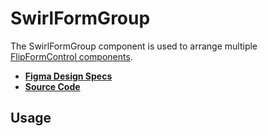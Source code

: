 
<Meta title="Components/SwirlFormGroup" />

# SwirlFormGroup

The SwirlFormGroup component is used to arrange multiple
[FlipFormControl components](?path=/docs/components-flipformcontrol--swirl-form-control).

- **[Figma Design Specs](https://www.figma.com/file/iRHiAFsHxnzux8gQ9EjlZe/Swirl-Components?node-id=2%3A30)**
- **[Source Code](https://github.com/flip-corp/swirl/tree/main/packages/swirl-components/src/components/swirl-form-group)**

## Usage

<Canvas withSource="open">
  <Story id="components-swirlformgroup--swirl-form-group" />
</Canvas>

<ArgsTable story="." />
